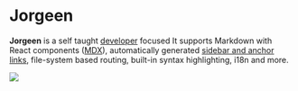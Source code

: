 
# Jorgeen

**Jorgeen** is a self taught [developer](https://github.com/kiketion) focused
It supports Markdown with React components ([MDX](/mdx)), automatically generated [sidebar and anchor links](/docs/anchors), file-system based routing, built-in syntax highlighting, i18n and more.

<Bleed>
  <Image src="/demo.png" width={2288} height={1974} layout="intrinsic" />
</Bleed>
